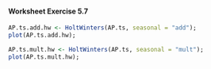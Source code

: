 
#### Worksheet Exercise 5.7

```r
AP.ts.add.hw <- HoltWinters(AP.ts, seasonal = "add");
plot(AP.ts.add.hw);


```

```r
AP.ts.mult.hw <- HoltWinters(AP.ts, seasonal = "mult");
plot(AP.ts.mult.hw);
```
